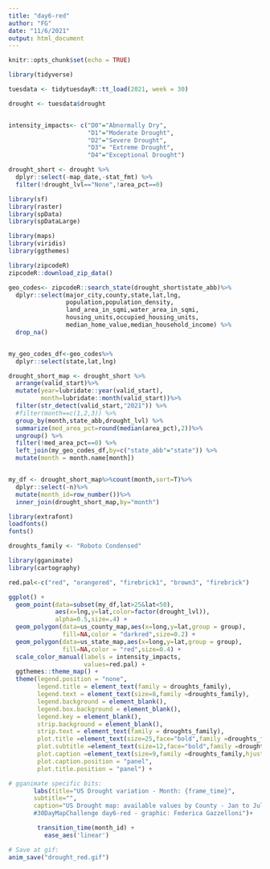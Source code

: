```yaml
---
title: "day6-red"
author: "FG"
date: "11/6/2021"
output: html_document
---
```


```r
knitr::opts_chunk$set(echo = TRUE)
```

```r
library(tidyverse)

tuesdata <- tidytuesdayR::tt_load(2021, week = 30)

drought <- tuesdata$drought


intensity_impacts<- c("D0"="Abnormally Dry",
                      "D1"="Moderate Drought",
                      "D2"="Severe Drought",
                      "D3"= "Extreme Drought",
                      "D4"="Exceptional Drought")

drought_short <- drought %>%
  dplyr::select(-map_date,-stat_fmt) %>%
  filter(!drought_lvl=="None",!area_pct==0)
```


```r
library(sf)
library(raster)
library(spData)
library(spDataLarge)

library(maps)
library(viridis)
library(ggthemes)
```


```r
library(zipcodeR)
zipcodeR::download_zip_data()

geo_codes<- zipcodeR::search_state(drought_short$state_abb)%>%
  dplyr::select(major_city,county,state,lat,lng,
                population,population_density,
                land_area_in_sqmi,water_area_in_sqmi,
                housing_units,occupied_housing_units,
                median_home_value,median_household_income) %>%
  drop_na()


my_geo_codes_df<-geo_codes%>%
  dplyr::select(state,lat,lng)
```

```r
drought_short_map <- drought_short %>%
  arrange(valid_start)%>%
  mutate(year=lubridate::year(valid_start),
         month=lubridate::month(valid_start))%>%
  filter(str_detect(valid_start,"2021")) %>%
  #filter(month==c(1,2,3)) %>%
  group_by(month,state_abb,drought_lvl) %>%
  summarize(med_area_pct=round(median(area_pct),2))%>%
  ungroup() %>%
  filter(!med_area_pct==0) %>%
  left_join(my_geo_codes_df,by=c("state_abb"="state")) %>%
  mutate(month = month.name[month])


my_df <- drought_short_map%>%count(month,sort=T)%>%
  dplyr::select(-n)%>%
  mutate(month_id=row_number())%>%
  inner_join(drought_short_map,by="month")
```

```r
library(extrafont)
loadfonts()
fonts()

droughts_family <- "Roboto Condensed"

library(gganimate)
library(cartography)

red.pal<-c("red", "orangered", "firebrick1", "brown3", "firebrick")
```


```r
ggplot() +
  geom_point(data=subset(my_df,lat>25&lat<50),
             aes(x=lng,y=lat,color=factor(drought_lvl)),
             alpha=0.5,size=.4) +
  geom_polygon(data=us_county_map,aes(x=long,y=lat,group = group),
               fill=NA,color = "darkred",size=0.2) +
  geom_polygon(data=us_state_map,aes(x=long,y=lat,group = group),
               fill=NA,color = "red",size=0.4) +
  scale_color_manual(labels = intensity_impacts,
                     values=red.pal) +
  ggthemes::theme_map() +
  theme(legend.position = "none",
        legend.title = element_text(family = droughts_family),
        legend.text = element_text(size=8,family =droughts_family),
        legend.background = element_blank(),
        legend.box.background = element_blank(),
        legend.key = element_blank(),
        strip.background = element_blank(),
        strip.text = element_text(family = droughts_family),
        plot.title =element_text(size=25,face="bold",family =droughts_family,color="black"),
        plot.subtitle =element_text(size=12,face="bold",family =droughts_family),
        plot.caption =element_text(size=9,family =droughts_family,hjust = 0),
        plot.caption.position = "panel",
        plot.title.position = "panel") +

# gganimate specific bits:
       labs(title="US Drought variation - Month: {frame_time}",
       subtitle="",
       caption="US Drought map: available values by County - Jan to July 2021\n
       #30DayMapChallenge day6-red - graphic: Federica Gazzelloni")+

        transition_time(month_id) +
          ease_aes('linear')
```



```r
# Save at gif:
anim_save("drought_red.gif")
```


